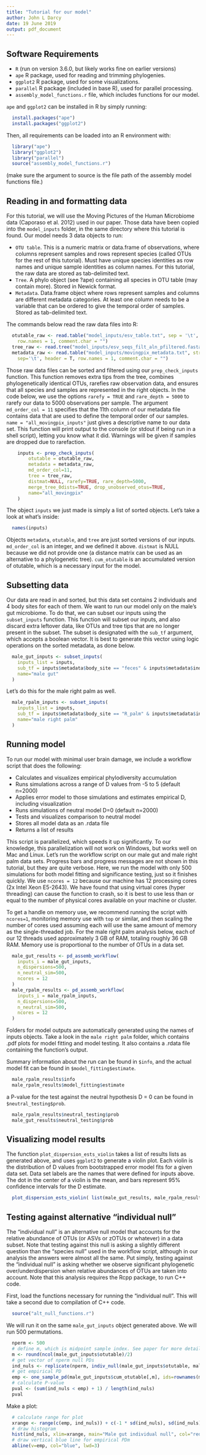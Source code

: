 ```yaml
---
title: "Tutorial for our model"
author: John L Darcy
date: 19 June 2019
output: pdf_document
---
```



## Software Requirements
* `R` (run on version 3.6.0, but likely works fine on earlier versions)
* `ape` R package, used for reading and trimming phylogenies.
* `ggplot2` R package, used for some visualizations.
* `parallel` R package (included in base R), used for parallel processing.
* `assembly_model_functions.r` file, which includes functions for our model.

`ape` and `ggplot2` can be installed in R by simply running:
```r
  install.packages("ape")
  install.packages("ggplot2")
```
Then, all requirements can be loaded into an R environment with:
```r
  library("ape")
  library("ggplot2")
  library("parallel")
  source("assembly_model_functions.r")
```
(make sure the argument to source is the file path of the assembly model functions file.)

## Reading in and formatting data
For this tutorial, we will use the Moving Pictures of the Human Microbiome data (Caporaso et al. 2012) used in our paper. Those data have been copied into the `model_inputs` folder, in the same directory where this tutorial is found. Our model needs 3 data objects to run:

* `OTU table`. This is a numeric matrix or data.frame of observations, where columns represent samples and rows represent species (called OTUs for the rest of this tutorial). Must have unique species identities as row names and unique sample identities as column names. For this tutorial, the raw data are stored as tab-delimited text.
* `Tree`. A phylo object (see ?ape) containing all species in OTU table (may contain more). Stored in Newick format. 
* `Metadata`. Data.frame object where rows represent samples and columns are different metadata categories. At least one column needs to be a variable that can be ordered to give the temporal order of samples. Stored as tab-delimited text.

The commands below read the raw data files into R:
```r
  otutable_raw <- read.table("model_inputs/esv_table.txt", sep = '\t', header = T,
    row.names = 1, comment.char = "")
  tree_raw <- read.tree("model_inputs/esv_seqs_filt_aln_pfiltered.fasta.treefile")
  metadata_raw <- read.table("model_inputs/movingpix_metadata.txt", stringsAsFactors = F,
    sep='\t', header = T, row.names = 1, comment.char = "")
```

Those raw data files can be sorted and filtered using our `prep_check_inputs` function. This function removes extra tips from the tree, combines phylogenetically identical OTUs, rarefies raw observation data, and ensures that all species and samples are represented in the right objects. In the code below, we use the options `rarefy = TRUE` and `rare_depth = 5000` to rarefy our data to 5000 observations per sample. The argument `md_order_col = 11` specifies that the 11th column of our metadata file contains data that are used to define the temporal order of our samples. `name = "all_movingpix_inputs"` just gives a descriptive name to our data set. This function will print output to the console (or stdout if being run in a shell script), letting you know what it did. Warnings will be given if samples are dropped due to rarefaction.
```r
	inputs <- prep_check_inputs(
		otutable = otutable_raw,
		metadata = metadata_raw,
		md_order_col=11,
		tree = tree_raw,
		distmat=NULL, rarefy=TRUE, rare_depth=5000, 
		merge_tree_0dists=TRUE, drop_unobserved_otus=TRUE,
		name="all_movingpix"
	)
```
The object `inputs` we just made is simply a list  of sorted objects. Let's take a look at what's inside:
```r
  names(inputs)
```

Objects `metadata`, `otutable`, and `tree` are just sorted versions of our inputs. `md_order_col` is an integer, and we defined it above. `distmat` is NULL because we did not provide one (a distance matrix can be used as an alternative to a phylogenetic tree). `cum_otutable` is an accumulated version of otutable, which is a necessary input for the model. 

## Subsetting data

Our data are read in and sorted, but this data set contains 2 individuals and 4 body sites for each of them. We want to run our model only on the male's gut microbiome. To do that, we can subset our inputs using the  `subset_inputs` function. This function will subset our inputs, and also discard extra leftover data, like OTUs and tree tips that are no longer present in the subset. The subset is designated with the `sub_tf` argument, which accepts a boolean vector. It is best to generate this vector using logic operations on the sorted metadata, as done below. 
```r
  male_gut_inputs <- subset_inputs(
    inputs_list = inputs,
    sub_tf = inputs$metadata$body_site == "feces" & inputs$metadata$individual == "M3",
    name="male gut"
  )
```
Let's do this for the male right palm as well. 
```r
  male_rpalm_inputs <- subset_inputs(
    inputs_list = inputs,
    sub_tf = inputs$metadata$body_site == "R_palm" & inputs$metadata$individual == "M3",
    name="male right palm"
  )
```

## Running model

To run our model with minimal user brain damage, we include a workflow script that does the following:

* Calculates and visualizes empirical phylodiversity accumulation
* Runs simulations across a range of D values from -5 to 5 (default n=2000)
* Applies error model to those simulations and estimates empirical D, including visualization
* Runs simulations of neutral model D=0 (default n=2000)
* Tests and visualizes comparison to neutral model
* Stores all model data as an .rdata file
* Returns a list of results

This script is parallelized, which speeds it up significantly. To our knowledge, this parallelization will not work on Windows, but works well on Mac and Linux. Let's run the workflow script on our male gut and male right palm data sets. Progress bars and progress messages are not shown in this tutorial, but they are quite verbose. Here, we run the model with only 500 simulations for both model fitting and significance testing, just so it finishes quickly. We use `ncores = 12` because our machine has 12 processing cores (2x Intel Xeon E5-2643). We have found that using virtual cores (hyper threading) can cause the function to crash, so it is best to use less than or equal to the number of physical cores available on your machine or cluster. 

To get a handle on memory use, we recommend running the script with `ncores=1`, monitoring memory use with `top` or similar, and then scaling the number of cores used assuming each will use the same amount of memory as the single-threaded job. For the male right palm analysis below, each of our 12 threads used approximately 3 GB of RAM, totaling roughly 36 GB RAM. Memory use is proportional to the number of OTUs in a data set.

```r
  male_gut_results <- pd_assemb_workflow(
    inputs_i = male_gut_inputs,
    n_dispersions=500,
    n_neutral_sim=500,
    ncores = 12
  )
  male_rpalm_results <- pd_assemb_workflow(
    inputs_i = male_rpalm_inputs,
    n_dispersions=500,
    n_neutral_sim=500,
    ncores = 12
  )
```
Folders for model outputs are automatically generated using the names of inputs objects. Take a look in the `male right palm` folder, which contains .pdf plots for model fitting and model testing. It also contains a .rdata file containing the function's output.

Summary information about the run can be found in `$info`, and the actual model fit can be found in `$model_fitting$estimate`.

```r
  male_rpalm_results$info
  male_rpalm_results$model_fitting$estimate
```

a P-value for the test against the neutral hypothesis D = 0 can be found in `$neutral_testing$prob`.
```r
  male_rpalm_results$neutral_testing$prob
  male_gut_results$neutral_testing$prob
```

## Visualizing model results

The function `plot_dispersion_ests_violin` takes a list of results lists as generated above, and uses `ggplot2` to generate a violin plot. Each violin is the distribution of D values from bootstrapped error model fits for a given data set. Data set labels are the names that were defined for inputs above. The dot in the center of a violin is  the mean, and bars represent 95% confidence intervals for the D estimate.

```r
  plot_dispersion_ests_violin( list(male_gut_results, male_rpalm_results) )
```

## Testing against alternative "individual null"

The "individual null" is an alternative null model that accounts for the relative abundance of OTUs (or ASVs or zOTUs or whatever) in a data subset. Note that testing against this null is asking a slightly different question than the "species null" used in the workflow script, although in our analysis the answers were almost all the same. Put simply, testing against the "individual null" is asking whether we observe significant phylogenetic over/underdispersion when relative abundances of OTUs are taken into account. Note that this analysis requires the Rcpp package, to run C++ code.

First, load the functions necessary for running the "individual null". This will take a second due to compilation of C++ code.

```r
  source("alt_null_functions.r")
```

We will run it on the same `male_gut_inputs` object generated above. We will run 500 permutations.

```r
  nperm <- 500
  # define m, which is midpoint sample index. See paper for more details.
  m <- round(ncol(male_gut_inputs$otutable)/2)
  # get vector of nperm null PDs
  ind_nuls <- replicate(nperm, indiv_null(male_gut_inputs$otutable, male_gut_inputs$tree, nsamp=m))
  # get empirical PD
  emp <- one_sample_pd(male_gut_inputs$cum_otutable[,m], ids=rownames(male_gut_inputs$cum_otutable), tree=male_gut_inputs$tree)
  # calculate P-value
  pval <- (sum(ind_nuls < emp) + 1) / length(ind_nuls)
  pval
```

Make a plot:

```r
  # calculate range for plot
  xrange <- range(c(emp, ind_nuls)) + c(-1 * sd(ind_nuls), sd(ind_nuls))
  # draw histogram
  hist(ind_nuls, xlim=xrange, main="Male gut individual null", col="red", xlab="PDm")
  # draw vertical blue line for empirical PDm
  abline(v=emp, col="blue", lwd=3)
```